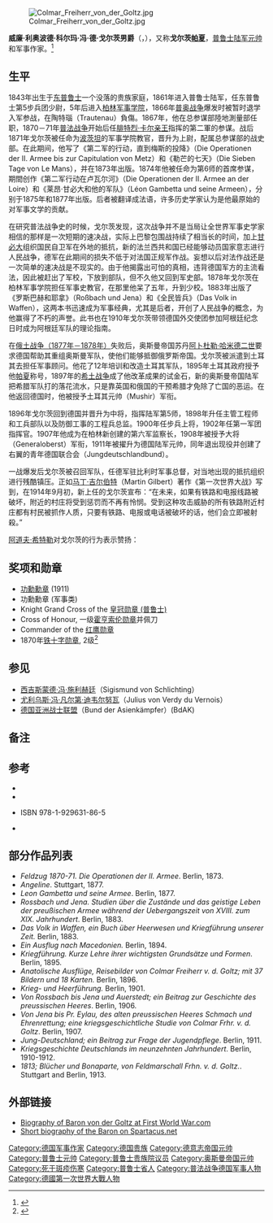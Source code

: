 {{Infobox military person
|name=科尔玛·冯·德·戈尔茨<br>Colmar von der Goltz
|birth_date={{Birth date|df=yes|1843|8|12}}
|death_date={{Death date and age|1916|4|19|1843|8|12}}
|birth_place={{flag|Prussia}}[[東普魯士省|東普魯士省]][[阿德里希比爾肯費爾德|阿德里希比爾肯費爾德]]<br><small>（今[[俄羅斯|俄羅斯]][[加里寧格勒州|加里寧格勒州]]伊萬諾夫卡）</small>
|death_place= {{flag|Ottoman Empire}}[[巴格达|巴格达]]
|image=Goltz-portrait.jpg
|caption=Colmar von der Goltz
|nickname=
|allegiance={{flag|Prussia}}<br />{{flag|German Empire}}<br />{{flag|Ottoman Empire}}
|branch=[[普鲁士陆军|普鲁士陆军]]
|serviceyears=1861–1911<br />1914–1916
|rank=[[德国陆军元帅|陆军元帅]]<br />[[帕夏|帕夏]]
|commands=
|unit=
|battles=[[普奥战争|普奥战争]]<br />[[普法战争|普法战争]]<br />[[第一次世界大战|第一次世界大战]]
|awards=
}}
[[File:Colmar_Freiherr_von_der_Goltz.jpg|thumb]]

'''威廉·利奥波德·科尔玛·冯·德·戈尔茨男爵'''（{{Lang-de|Wilhelm Leopold Colmar Freiherr von der Goltz}}，{{bd|1843年|8月12日|1916年|4月19日}}），又称'''戈尔茨[[帕夏|帕夏]]'''，[[普鲁士|普鲁士]][[德国陆军元帅|陆军元帅]]和军事作家。<ref>{{German title Freiherr}}</ref>

==生平==
1843年出生于[[东普鲁士|东普鲁士]]一个没落的贵族家庭，1861年进入普鲁士陆军，任东普鲁士第5步兵团少尉，5年后进入[[柏林军事学院|柏林军事学院]]，1866年[[普奥战争|普奥战争]]爆发时被暂时退学入军参战，在陶特瑙（Trautenau）負傷。1867年，他在总参谋部陸地測量部任职，1870－71年[[普法战争|普法战争]]开始后任[[腓特烈·卡尔亲王_(普鲁士)|腓特烈·卡尔亲王]]指挥的第二軍的参谋。战后1871年戈尔茨被任命为[[波茨坦|波茨坦]]的军事学院教官，晋升为上尉，配属总参谋部的战史部。在此期间，他写了《第二军的行动，直到梅斯的投降》（Die Operationen der II. Armee bis zur Capitulation von Metz）和《勒芒的七天》（Die Sieben Tage von Le Mans），并在1873年出版。1874年他被任命为第6师的首席参谋，期間创作《第二军行动在卢瓦尔河》（Die Operationen der II. Armee an der Loire）和《莱昂·甘必大和他的军队》（Léon Gambetta und seine Armeen），分别于1875年和1877年出版。后者被翻译成法语，许多历史学家认为是他最原始的对军事文学的贡献。

在研究普法战争史的时候，戈尔茨发现，这次战争并不是当局让全世界军事史学家相信的那样是一次短期的速决战，实际上巴黎包围战持续了相当长的时间，加上[[甘必大|甘必大]]组织国民自卫军在外地的抵抗，新的法兰西共和国已经能够动员国家意志进行人民战争，德军在此期间的损失不低于对法国正规军作战。妄想以后对法作战还是一次简单的速决战是不现实的。由于他揭露出可怕的真相，违背德国军方的主流看法，因此被赶出了军校，下放到部队，但不久他又回到军史部。1878年戈尔茨在柏林军事学院担任军事史教官，在那里他呆了五年，升到少校。1883年出版了《罗斯巴赫和耶拿》（Roßbach und Jena）和《全民皆兵》（Das Volk in Waffen），这两本书迅速成为军事经典，尤其是后者，开创了人民战争的概念，为他赢得了不朽的声誉。此书也在1910年戈尔茨带领德国外交使团参加阿根廷纪念日时成为阿根廷军队的理论指南。

在[[俄土战争_(1877年-1878年)|俄土战争（1877年－1878年）]]失败后，奥斯曼帝国苏丹[[阿卜杜勒·哈米德二世|阿卜杜勒·哈米德二世]]要求德国帮助其重组奥斯曼军队，使他们能够抵御俄罗斯帝国。戈尔茨被派遣到土耳其去担任军事顾问。他花了12年培训和改造土耳其军队，1895年土耳其政府授予他[[帕夏|帕夏]]称号，1897年的[[希土战争_(1897年)|希土战争]]成了他改革成果的试金石，新的奥斯曼帝国陆军把希腊军队打的落花流水，只是靠英国和俄国的干预希腊才免除了亡国的恶运。在他返回德国时，他被授予土耳其元帅（Mushir）军衔。

1896年戈尔茨回到德国并晋升为中将，指挥陆军第5师，1898年升任主管工程师和工兵部队以及防御工事的工程兵总监。1900年任步兵上将，1902年任第一军团指挥官。1907年他成为在柏林新创建的第六军监察长，1908年被授予大将（Generaloberst）军衔，1911年被擢升为德国陆军元帅，同年退出现役并创建了右翼的青年德国联合会（Jungdeutschlandbund）。

一战爆发后戈尔茨被召回军队，任德军驻比利时军事总督，对当地出现的抵抗组织进行残酷镇压。正如[[马丁·吉尔伯特|马丁·吉尔伯特]]（Martin Gilbert）著作《第一次世界大战》写到，在1914年9月初，新上任的戈尔茨宣布：“在未来，如果有铁路和电报线路被破坏，附近的村庄将受到惩罚而不再有怜悯。受到这种攻击威胁的所有铁路附近村庄都有村民被抓作人质，只要有铁路、电报或电话被破坏的话，他们会立即被射殺。”

[[阿道夫·希特勒|阿道夫·希特勒]]对戈尔茨的行为表示赞扬：

{{cquote|老帝国早已知道在被占领的地区如何坚定行动。这就是戈尔茨伯爵对企图破坏铁路的比利时的惩罚。The old Reich knew already how to act with firmness in the occupied areas. That's how attempts at sabotage to the railways in Belgium were punished by Count von der Goltz. He had all the villages burnt within a radius of several kilometres, after having had all the mayors shot, the men imprisoned and the women and children evacuated.<ref>{{Cite book|title=Hitler's Secret Conversations |last=Hitler |first=Adolf |authorlink=Adolf Hitler |year=1953 |publisher=Farrar, Straus and Young |location=New York |isbn= |pages=25 }}</ref>}}

==奖项和勋章==
{{iw-ref|de|}}
{{iw-ref|it|}}
* [[功勋勋章_(普鲁士)|功勳勳章]] (1911)
* 功勳勳章 (军事类)
* Knight Grand Cross of the [[皇冠勋章_(普鲁士)|皇冠勋章 (普鲁士)]]
* Cross of Honour, 一级[[霍亨索伦勋章|霍亨索伦勋章]]并佩刀
* Commander of the [[红鹰勋章|红鹰勋章]]
* 1870年[[铁十字勋章|铁十字勋章]], 2级<ref>{{cite web |first= |last= |title=Colmar Freiherr von der Goltz |date= |work=The Prussian Machine |url=http://home.comcast.net/~jcviser/aok/goltzc.htm |accessdate=5 January 2014 |archive-date=2015-10-02 |archive-url=https://web.archive.org/web/20151002061903/http://home.comcast.net/~jcviser/aok/goltzc.htm |dead-url=no }}</ref>

==参见==
*[[西吉斯蒙德·冯·施利赫廷|西吉斯蒙德·冯·施利赫廷]]（Sigismund von Schlichting）
*[[尤利乌斯·冯·凡尔第·迪韦尔努瓦|尤利乌斯·冯·凡尔第·迪韦尔努瓦]]（Julius von Verdy du Vernois）
*[[德国亚洲战士联盟|德国亚洲战士联盟]]（Bund der Asienkämpfer）(BdAK)

==备注==
{{Reflist|2}}

==参考==
*{{Cite book| first=Hermann | last=Teske | title=Colmar Freiherr von der Goltz: Ein Kämpfer für den militärischen Fortschritt | location=Berlin | publisher=Musterschmidt-Verlag | year=1957}}
*{{Cite book| first=[[Isabel_Hull|Isabel]] | last=[[Isabel_Hull|Hull]] | title=Absolute Destruction: Military Culture and the Practices of War in Imperial Germany | publisher=[[Cornell_University_Press|Cornell University Press]] | location=Cornell | year=2005}}
*{{Cite book| first=A. J. | last=Barker | title=The First Iraq War, 1914-1918: Britain's Mesopotamian Campaign | location=New York| publisher=Enigma Books | year=2009}} ISBN 978-1-929631-86-5
*{{EB1911|wstitle=Goltz, Colmar, Freiherr von der}}

==部分作品列表==
*''Feldzug 1870-71. Die Operationen der II. Armee''. Berlin, 1873.
*''Angeline''. Stuttgart, 1877.
*''Leon Gambetta und seine Armee''. Berlin, 1877.
*''Rossbach und Jena. Studien über die Zustände und das geistige Leben der preußischen Armee während der Uebergangszeit von XVIII. zum XIX. Jahrhundert''. Berlin, 1883.
*''Das Volk in Waffen, ein Buch über Heerwesen und Kriegführung unserer Zeit.'' Berlin, 1883.
*''Ein Ausflug nach Macedonien.'' Berlin, 1894.
*''Kriegführung. Kurze Lehre ihrer wichtigsten Grundsätze und Formen''. Berlin, 1895.
*''Anatolische Ausflüge, Reisebilder von Colmar Freiherr v. d. Goltz; mit 37 Bildern und 18 Karten.'' Berlin, 1896.
*''Krieg- und Heerführung.'' Berlin, 1901.
*''Von Rossbach bis Jena und Auerstedt; ein Beitrag zur Geschichte des preussischen Heeres''. Berlin, 1906.
*''Von Jena bis Pr. Eylau, des alten preussischen Heeres Schmach und Ehrenrettung; eine kriegsgeschichtliche Studie von Colmar Frhr. v. d. Goltz''. Berlin, 1907.
*''Jung-Deutschland; ein Beitrag zur Frage der Jugendpflege''. Berlin, 1911.
*''Kriegsgeschichte Deutschlands im neunzehnten Jahrhundert''. Berlin, 1910-1912.
*''1813; Blücher und Bonaparte, von Feldmarschall Frhn. v. d. Goltz.''. Stuttgart and Berlin, 1913.

==外部链接==
{{Commons category|Colmar Freiherr von der Goltz}}
*[http://www.firstworldwar.com/bio/goltz.htm Biography of Baron von der Goltz at First World War.com] {{Wayback|url=http://www.firstworldwar.com/bio/goltz.htm |date=20210209013333 }}
*[http://www.spartacus-educational.com/FWWgoltz.htm Short biography of the Baron on Spartacus.net] {{Wayback|url=http://www.spartacus-educational.com/FWWgoltz.htm |date=20180719221754 }}

{{德意志帝國元帥}}
{{土耳其元帥}}
{{Authority control}}
[[Category:德国军事作家|Category:德国军事作家]]
[[Category:德国贵族|Category:德国贵族]]
[[Category:德意志帝国元帅|Category:德意志帝国元帅]]
[[Category:普鲁士元帅|Category:普鲁士元帅]]
[[Category:普鲁士贵族院议员|Category:普鲁士贵族院议员]]
[[Category:奥斯曼帝国元帅|Category:奥斯曼帝国元帅]]
[[Category:死于斑疹伤寒|Category:死于斑疹伤寒]]
[[Category:普鲁士省人|Category:普鲁士省人]]
[[Category:普法战争德国军事人物|Category:普法战争德国军事人物]]
[[Category:德國第一次世界大戰人物|Category:德國第一次世界大戰人物]]
{{DEFAULTSORT:G}}